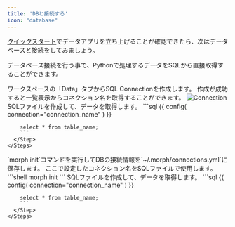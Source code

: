 ```yaml
---
title: 'DBと接続する'
icon: "database"
---
```


[クイックスタート](/docs/ja/getting-started/quickstart)でデータアプリを立ち上げることが確認できたら、次はデータベースと接続をしてみましょう。

データベース接続を行う事で、Pythonで処理するデータをSQLから直接取得することができます。

<Tabs>
  <Tab title="クラウド版">
    <Steps>
      <Step title="SQL Connectionを作成する">
        ワークスペースの「Data」タブからSQL Connectionを作成します。
      </Step>
      <Step title="SQL Connectionのコネクション名を取得する">
      作成が成功すると一覧表示からコネクション名を取得することができます。
      <img src="/assets/images/docs/connection.png" alt="Connection" />
      </Step>
      <Step title="SQLファイルを作成してデータを取得する">
        SQLファイルを作成して、データを取得します。
        ```sql
        {{
          config(
            connection="connection_name"
          )
        }}

        select * from table_name;
        ```
      </Step>
    </Steps>
  </Tab>
  <Tab title="ローカル版">
    <Steps>
      <Step title="pipコマンドでmorphをインストールする">
        `morph init`コマンドを実行してDBの接続情報を`~/.morph/connections.yml`に保存します。
        ここで設定したコネクション名をSQLファイルで使用します。
        ```shell
        morph init
        ```
      </Step>
      <Step title="SQLファイルを作成してデータを取得する">
        SQLファイルを作成して、データを取得します。
        ```sql
        {{
          config(
            connection="connection_name"
          )
        }}

        select * from table_name;
        ```
      </Step>
    </Steps>
  </Tab>
</Tabs>